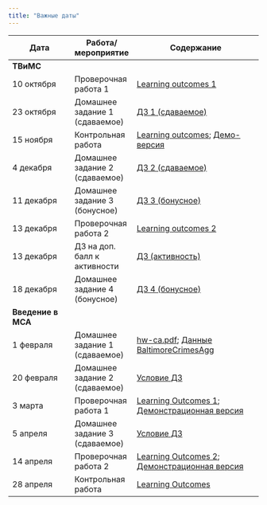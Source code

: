 ```yaml
---
title: "Важные даты"
---
```

 

Дата | Работа/мероприятие  |      Содержание
--------------------------- | ----------------- | --------------------------------------------------------
**ТВиМС** | |
10 октября | Проверочная работа 1 | <a href="tvims2_LO1.pdf" title=>Learning outcomes 1</a> 
23 октября | Домашнее задание 1 (сдаваемое) | <a href="tvims2_hw.pdf" title=>ДЗ 1 (сдаваемое)</a> 
15 ноября | Контрольная работа | <a href="tvims2_midterm_LO_2022.pdf" title=>Learning outcomes</a>; <a href="tvims2_demo_midterm_2022.pdf" title=>Демо-версия</a> 
4 декабря | Домашнее задание 2 (сдаваемое) | <a href="tvims2_hw2.pdf" title=>ДЗ 2 (сдаваемое)</a>
11 декабря | Домашнее задание 3 (бонусное) | <a href="tvims2_bonus1_2022.pdf" title=>ДЗ 3 (бонусное)</a>
13 декабря | Проверочная работа 2 | <a href="tvims2_LO2.pdf" title=>Learning outcomes 2</a>
13 декабря | ДЗ на доп. балл к активности | <a href="tvims2_hw_bonus.pdf" title=>ДЗ (активность) </a>
18 декабря | Домашнее задание 4 (бонусное) | <a href="tvims2_bonus2_2022.pdf" title=>ДЗ 4 (бонусное)</a>
**Введение в МСА** | |
1 февраля | Домашнее задание 1 (сдаваемое) | <a href="hw-ca.pdf" title=>hw-ca.pdf</a>; <a href="https://disk.yandex.ru/d/kB2TYnHgrSrfmQ" title=>Данные BaltimoreCrimesAgg</a>
20 февраля | Домашнее задание 2 (сдаваемое) | <a href="tvims3_reg_hw2_2023.pdf" title=>Условие ДЗ</a>
3 марта | Проверочная работа 1 | <a href="tvims3_reg_LO1.pdf" title=>Learning Outcomes 1</a>; <a href="tvims3_reg_test1_demo.pdf" title=>Демонстрационная версия</a>
5 апреля | Домашнее задание 3 (сдаваемое) | <a href="tvims3_reg_hw_3.pdf" title=>Условие ДЗ</a>
14 апреля | Проверочная работа 2 | <a href="tvims3_reg_LO2.pdf" title=>Learning Outcomes 2</a>; <a href="tvims3_demo_test2.pdf" title=>Демонстрационная версия</a>
28 апреля | Контрольная работа | <a href="tvims3_midterm_LO.pdf" title=>Learning Outcomes</a>